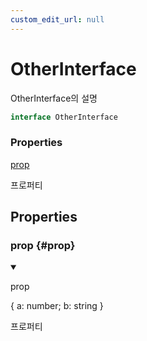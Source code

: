 ```yaml
---
custom_edit_url: null
---
```


# OtherInterface

<div className="doc-subtitle">

OtherInterface의 설명

</div>

```ts
interface OtherInterface
```

<div className="doc-summary doc-properties">
<h3 className="doc-summary-title">Properties</h3>
<div className="doc-summary-item">
<div className="doc-summary-name"><a href="#prop">prop</a></div>
<div className="doc-summary-desc">

프로퍼티

</div>
</div>
</div>

## Properties

<div className="doc-header-hidden">

### prop {#prop}

</div>

<div className="doc-entry">

<details open className="doc-property">

<summary className="doc-member">

<span className="doc-name">prop</span>

<span className="doc-type">

{&nbsp;a:&nbsp;number;&nbsp;b:&nbsp;string&nbsp;}

</span>

</summary>

<div className="doc-desc">

프로퍼티

</div>

</details>

</div>